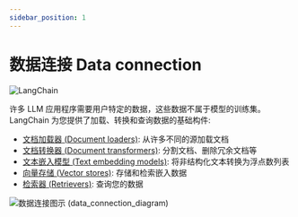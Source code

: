 ```yaml
---
sidebar_position: 1
---
```


# 数据连接 Data connection
![LangChain](https://pica.zhimg.com/50/v2-56e8bbb52aa271012541c1fe1ceb11a2_r.gif 'LangChain中文网')


许多 LLM 应用程序需要用户特定的数据，这些数据不属于模型的训练集。LangChain 为您提供了加载、转换和查询数据的基础构件:
- [文档加载器 (Document loaders)](/docs/modules/data_connection/document_loaders/): 从许多不同的源加载文档
- [文档转换器 (Document transformers)](/docs/modules/data_connection/document_transformers/): 分割文档、删除冗余文档等
- [文本嵌入模型 (Text embedding models)](/docs/modules/data_connection/text_embedding/): 将非结构化文本转换为浮点数列表
- [向量存储 (Vector stores)](/docs/modules/data_connection/vectorstores/): 存储和检索嵌入数据
- [检索器 (Retrievers)](/docs/modules/data_connection/retrievers/): 查询您的数据

![数据连接图示 (data_connection_diagram)](/img/data_connection.jpg)
